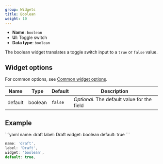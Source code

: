 ```yaml
---
group: Widgets
title: Boolean
weight: 10
---
```


- **Name**: `boolean`
- **UI**: Toggle switch
- **Data type**: `boolean`

The boolean widget translates a toggle switch input to a `true` or `false` value.

## Widget options

For common options, see [Common widget options](/docs/widgets#common-widget-options).

| Name    | Type    | Default | Description                                 |
| ------- | ------- | ------- | ------------------------------------------- |
| default | boolean | `false` | _Optional_. The default value for the field |

## Example

<CodeTabs>
```yaml
name: draft
label: Draft
widget: boolean
default: true
```

```js
name: 'draft',
label: 'Draft',
widget: 'boolean',
default: true,
```

</CodeTabs>